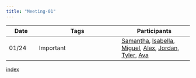 ```yaml
---
title: "Meeting-01"
---
```




| Date | Tags           | Participants |
|------|----------------|--------------|
| 01/24   | Important      | [Samantha](01), [Isabella](02), [Miguel](03), [Alex](04), [Jordan](05), [Tyler](06), [Ava](07) |

[index](index)
<!--
| 01/25   | Very Important | [Natalie](08), [Samantha](01), [Ava](07), [Ethan](09), [Tyler](06) |

| 01/26   | Important      | [Natalie](08), [Isabella](02), [Omar](10), [Alex](04) |
| 01/27   | Very Important | [Ava](07), [Ethan](09), [Omar](10), [Isabella](02) |
| 01/28   | Very Important | [Isabella](02), [Miguel](03), [Ava](07), [Ethan](09), [Jordan](05), [Tyler](06) |
-->

